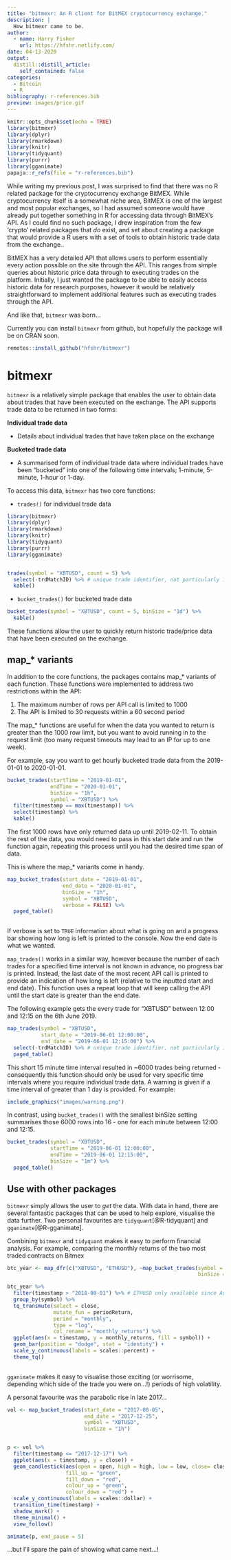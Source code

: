 ```yaml
---
title: "bitmexr: An R client for BitMEX cryptocurrency exchange."
description: |
  How bitmexr came to be.
author:
  - name: Harry Fisher
    url: https://hfshr.netlify.com/
date: 04-13-2020
output:
  distill::distill_article:
    self_contained: false
categories:
  - Bitcoin
  - R
bibliography: r-references.bib  
preview: images/price.gif
---
```


```r
knitr::opts_chunk$set(echo = TRUE)
library(bitmexr)
library(dplyr)
library(rmarkdown)
library(knitr)
library(tidyquant)
library(purrr)
library(gganimate)
papaja::r_refs(file = "r-references.bib")
```

While writing my previous post, I was surprised to find that there was no R related package for the cryptocurrency exchange BitMEX. 
While cryptocurrency itself is a somewhat niche area, BitMEX is one of the largest and most popular exchanges, so I had assumed someone would have already put together something in R for accessing data through BitMEX's API. 
As I could find no such package, I drew inspiration from the few 'crypto' related packages that _do_ exist, and set about creating a package that would provide a R users with a set of tools to obtain historic trade data from the exchange..

BitMEX has a very detailed API that allows users to perform essentially every action possible on the site through the API. This ranges from simple queries about historic price data through to executing trades on the platform. 
Initially, I just wanted the package to be able to easily access historic data for research purposes, however it would be relatively straightforward to implement additional features such as executing trades through the API.

And like that, `bitmexr` was born...

Currently you can install `bitmexr` from github, but hopefully the package will be on CRAN soon.

```r

remotes::install_github("hfshr/bitmexr")

```


# bitmexr

`bitmexr` is a relatively simple package that enables the user to obtain data about trades that have been executed on the exchange. The API supports trade data to be returned in two forms:

**Individual trade data**

- Details about individual trades that have taken place on the exchange

**Bucketed trade data**

- A summarised form of individual trade data where individual trades have been "bucketed" into one of the following time intervals; 1-minute, 5-minute, 1-hour or 1-day.

To access this data, `bitmexr` has two core functions:

- `trades()` for individual trade data

```r
library(bitmexr)
library(dplyr)
library(rmarkdown)
library(knitr)
library(tidyquant)
library(purrr)
library(gganimate)


trades(symbol = "XBTUSD", count = 5) %>% 
  select(-trdMatchID) %>% # unique trade identifier, not particularly interesting
  kable()

```

- `bucket_trades()` for bucketed trade data

```r
bucket_trades(symbol = "XBTUSD", count = 5, binSize = "1d") %>% 
  kable()
```


These functions allow the user to quickly return historic trade/price data that have been executed on the exchange.

## map_* variants

In addition to the core functions, the packages contains map_* variants of each function. These functions were implemented to address two restrictions within the API:

1. The maximum number of rows per API call is limited to 1000
2. The API is limited to 30 requests within a 60 second period

The map_* functions are useful for when the data you wanted to return is greater than the 1000 row limit, but you want to avoid running in to the request limit (too many request timeouts may lead to an IP for up to one week).


For example, say you want to get hourly bucketed trade data from the 2019-01-01 to 2020-01-01.

```r
bucket_trades(startTime = "2019-01-01", 
              endTime = "2020-01-01", 
              binSize = "1h",
              symbol = "XBTUSD") %>% 
  filter(timestamp == max(timestamp)) %>% 
  select(timestamp) %>% 
  kable()

```

The first 1000 rows have only returned data up until  2019-02-11. To obtain the rest of the data, you would need to pass in this start date and run the function again, repeating this process until you had the desired time span of data.

This is where the map_* variants come in handy.

```r
map_bucket_trades(start_date = "2019-01-01", 
                  end_date = "2020-01-01", 
                  binSize = "1h",
                  symbol = "XBTUSD",
                  verbose = FALSE) %>% 
  paged_table()
  
```

If verbose is set to `TRUE` information about what is going on and a progress bar showing how long is left is printed to the console.
Now the end date is what we wanted.

`map_trades()` works in a similar way, however because the number of each trades for a specified time interval is not known in advance, no progress bar is printed. Instead, the last date of the most recent API call is printed to provide an indication of how long is left (relative to the inputted start and end date). This function uses a repeat loop that will keep calling the API until the start date is greater than the end date.

The following example gets the every trade for "XBTUSD" between 12:00 and 12:15 on the 6th June 2019.

```r
map_trades(symbol = "XBTUSD",
           start_date = "2019-06-01 12:00:00",
           end_date = "2019-06-01 12:15:00") %>% 
  select(-trdMatchID) %>% # unique trade identifier, not particularly interesting
  paged_table()


```

This short 15 minute time interval resulted in ~6000 trades being returned - consequently this function should only be used for very specific time intervals where you require individual trade data. 
A warning is given if a time interval of greater than 1 day is provided. For example:

```r
include_graphics("images/warning.png")
```

In contrast, using `bucket_trades()` with the smallest binSize setting summarises those 6000 rows into 16 - one for each minute between 12:00 and 12:15. 

```r
bucket_trades(symbol = "XBTUSD",
              startTime = "2019-06-01 12:00:00",
              endTime = "2019-06-01 12:15:00",
              binSize = "1m") %>% 
  paged_table()
```

## Use with other packages

`bitmexr` simply allows the user to _get_ the data. With data in hand, there are several fantastic packages that can be used to help explore, visualise the data further. Two personal favourites are `tidyquant`[@R-tidyquant] and `gganimate`[@R-gganimate].

Combining `bitmexr` and `tidyquant` makes it easy to perform financial analysis. For example, comparing the monthly returns of the two most traded contracts on Bitmex

```r
btc_year <- map_dfr(c("XBTUSD", "ETHUSD"), ~map_bucket_trades(symbol = .x,
                                                              binSize = "1d"))

btc_year %>% 
  filter(timestamp > "2018-08-01") %>% # ETHUSD only available since August 2018
  group_by(symbol) %>% 
  tq_transmute(select = close,
               mutate_fun = periodReturn,
               period = "monthly",
               type = "log",
               col_rename = "monthly_returns") %>% 
  ggplot(aes(x = timestamp, y = monthly_returns, fill = symbol)) +
  geom_bar(position = "dodge", stat = "identity") +
  scale_y_continuous(labels = scales::percent) +
  theme_tq()
  

```


`gganimate` makes it easy to visualise those exciting (or worrisome, depending which side of the trade you were on...!) periods of high volatility.

A personal favourite was the parabolic rise in late 2017...

```r


vol <- map_bucket_trades(start_date = "2017-08-05",
                         end_date = "2017-12-25",
                         symbol = "XBTUSD",
                         binSize = "1h")


p <- vol %>% 
  filter(timestamp <= "2017-12-17") %>% 
  ggplot(aes(x = timestamp, y = close)) +
  geom_candlestick(aes(open = open, high = high, low = low, close= close),
                   fill_up = "green",
                   fill_down = "red",
                   colour_up = "green",
                   colour_down = "red") +
  scale_y_continuous(labels = scales::dollar) +
  transition_time(timestamp) +
  shadow_mark() +
  theme_minimal() +
  view_follow()

animate(p, end_pause = 5)

```


...but I'll spare the pain of showing what came next...!